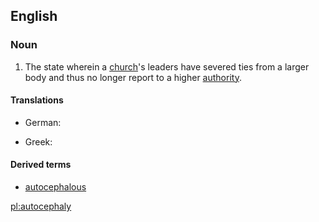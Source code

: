 ==English==

===Noun===
{{en-noun|autocephalies|-}}

# {{Christianity}} The state wherein a [[church]]'s leaders have severed ties from a larger body and thus no longer report to a higher [[authority]].

====Translations====
{{trans-top|the organisational independence of a church}}
* German: {{t-|de|Autokephalie|f}}
{{trans-mid}}
* Greek: {{t|el|αυτοκεφαλία|f|tr=aftokefalía|sc=Grek}}
{{trans-bottom}}

====Derived terms====
* [[autocephalous]]

[[pl:autocephaly]]